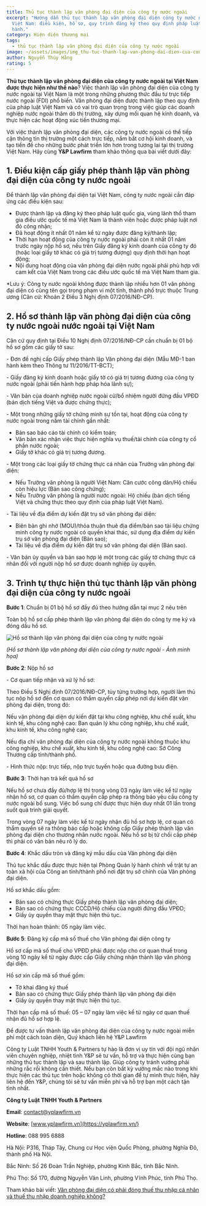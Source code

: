 ```yaml
---
title: Thủ tục thành lập văn phòng đại diện của công ty nước ngoài
excerpt: "Hướng dẫn thủ tục thành lập văn phòng đại diện công ty nước ngoài tại
  Việt Nam: điều kiện, hồ sơ, quy trình đăng ký theo quy định pháp luật hiện
  hành."
category: Hiện diện thương mại
tags:
  - thủ tục thành lập văn phòng đại diện của công ty nước ngoài
image: ~/assets/images/img_thu-tuc-thanh-lap-van-phong-dai-dien-cua-cong-ty-nuoc-ngoai.jpg
author: Nguyễn Thúy Hằng
rating: 5
---
```

**Thủ tục thành lập văn phòng đại diện của công ty nước ngoài tại Việt Nam được thực hiện như thế nào**? Việc thành lập văn phòng đại diện của công ty nước ngoài tại Việt Nam là một trong những phương thức đầu tư trực tiếp nước ngoài (FDI) phổ biến. Văn phòng đại diện được thành lập theo quy định của pháp luật Việt Nam và có vai trò quan trọng trong việc giúp các doanh nghiệp nước ngoài thăm dò thị trường, xây dựng mối quan hệ kinh doanh, và thực hiện các hoạt động xúc tiến thương mại.

Với việc thành lập văn phòng đại diện, các công ty nước ngoài có thể tiếp cận thông tin thị trường một cách trực tiếp, nắm bắt cơ hội kinh doanh, và tạo tiền đề cho những bước phát triển lớn hơn trong tương lai tại thị trường Việt Nam. Hãy cùng **Y&P Lawfirm** tham khảo thông qua bài viết dưới đây:

## 1. Điều kiện cấp giấy phép thành lập văn phòng đại diện của công ty nước ngoài

Để thành lập văn phòng đại diện tại Việt Nam, công ty nước ngoài cần đáp ứng các điều kiện sau:

* Được thành lập và đăng ký theo pháp luật quốc gia, vùng lãnh thổ tham gia điều ước quốc tế mà Việt Nam là thành viên hoặc được pháp luật nơi đó công nhận;
* Đã hoạt động ít nhất 01 năm kể từ ngày được đăng ký/thành lập;
* Thời hạn hoạt động của công ty nước ngoài phải còn ít nhất 01 năm trước ngày nộp hồ sơ, nếu trên Giấy đăng ký kinh doanh của công ty đó (hoặc loại giấy tờ khác có giá trị tương đượng) quy định thời hạn hoạt động;
* Nội dung hoạt động của văn phòng đại diện nước ngoài phải phù hợp với cam kết của Việt Nam trong các điều ước quốc tế mà Việt Nam tham gia.

\*Lưu ý: Công ty nước ngoài không được thành lập nhiều hơn 01 văn phòng đại diện có cùng tên gọi trong phạm vi một tỉnh, thành phố trực thuộc Trung ương (Căn cứ: Khoản 2 Điều 3 Nghị định 07/2016/NĐ-CP).

## 2. Hồ sơ thành lập văn phòng đại diện của công ty nước ngoài nước ngoài tại Việt Nam

Căn cứ quy định tại Điều 10 Nghị định 07/2016/NĐ-CP cần chuẩn bị 01 bộ hồ sơ gồm các giấy tờ sau:

\- Đơn đề nghị cấp Giấy phép thành lập Văn phòng đại diện (Mẫu MĐ-1 ban hành kèm theo Thông tư 11/2016/TT-BCT);

\- Giấy đăng ký kinh doanh hoặc giấy tờ có giá trị tương đương của công ty nước ngoài (phải tiến hành hợp pháp hóa lãnh sự);

\- Văn bản của doanh nghiệp nước ngoài cử/bổ nhiệm người đứng đầu VPĐD (bản dịch tiếng Việt và được chứng thực);

\- Một trong những giấy tờ chứng minh sự tồn tại, hoạt động của công ty nước ngoài trong năm tài chính gần nhất:

* Bản sao báo cáo tài chính có kiểm toán;
* Văn bản xác nhận việc thực hiện nghĩa vụ thuế/tài chính của công ty cổ phần nước ngoài;
* Giấy tờ khác có giá trị tương đương.

\- Một trong các loại giấy tờ chứng thực cá nhân của Trưởng văn phòng đại diện:

* Nếu Trưởng văn phòng là người Việt Nam: Căn cước công dân/Hộ chiếu còn hiệu lực (Bản sao công chứng);
* Nếu Trưởng văn phòng là người nước ngoài: Hộ chiếu (bản dịch tiếng Việt và chứng thực theo quy định của pháp luật Việt Nam).

\- Tài liệu về địa điểm dự kiến đặt trụ sở văn phòng đại diện:

* Biên bản ghi nhớ (MOU)/thỏa thuận thuê địa điểm/bản sao tài liệu chứng minh công ty nước ngoài có quyền khai thác, sử dụng địa điểm dự kiến trụ sở văn phòng đại diện (Bản sao);
* Tài liệu về địa điểm dự kiến đặt trụ sở văn phòng đại diện (Bản sao).

\- Văn bản ủy quyền và bản sao hợp lệ một trong các giấy tờ chứng thực cá nhân đối với người nộp hồ sơ được doanh nghiệp ủy quyền.

## 3. Trình tự thực hiện thủ tục thành lập văn phòng đại diện của công ty nước ngoài

**Bước 1**: Chuẩn bị 01 bộ hồ sơ đầy đủ theo hướng dẫn tại mục 2 nêu trên

Toàn bộ hồ sơ cấp phép thành lập văn phòng đại diện do công ty mẹ ký và đóng dấu hồ sơ.

![Hồ sơ thành lập văn phòng đại diện của công ty nước ngoài](~/assets/images/ho-so-thanh-lap-van-phong-dai-dien-cong-ty-nuoc-ngoai.jpg "Hồ sơ thành lập văn phòng đại diện của công ty nước ngoài")

*(Hồ sơ thành lập văn phòng đại diện của công ty nước ngoài - Ảnh minh họa)*

**Bước 2**: Nộp hồ sơ

\- Cơ quan tiếp nhận và xử lý hồ sơ:

Theo Điều 5 Nghị định 07/2016/NĐ-CP, tùy từng trường hợp, người làm thủ tục nộp hồ sơ đến cơ quan có thẩm quyền cấp phép nơi dự kiến đặt văn phòng đại diện, trong đó:

Nếu văn phòng đại diện dự kiến đặt tại khu công nghiệp, khu chế xuất, khu kinh tế, khu công nghệ cao: Ban quản lý khu công nghiệp, khu chế xuất, khu kinh tế, khu công nghệ cao;

Nếu địa chỉ văn phòng đại diện của công ty nước ngoài không thuộc khu công nghiệp, khu chế xuất, khu kinh tế, khu công nghệ cao: Sở Công Thương cấp tỉnh/thành phố.

\- Hình thức nộp: trực tiếp, nộp trực tuyến hoặc qua đường bưu điện.

**Bước 3**: Thời hạn trả kết quả hồ sơ

 Nếu hồ sơ chưa đầy đủ/hợp lệ thì trong vòng 03 ngày làm việc kể từ ngày nhận hồ sơ, cơ quan có thẩm quyền cấp phép ra thông báo yêu cầu công ty nước ngoài bổ sung. Việc bổ sung chỉ được thực hiện duy nhất 01 lần trong suốt quá trình giải quyết.

Trong vòng 07 ngày làm việc kể từ ngày nhận đủ hồ sơ hợp lệ, cơ quan có thẩm quyền sẽ ra thông báo cấp hoặc không cấp Giấy phép thành lập văn phòng đại diện cho thương nhân nước ngoài. Nếu hồ sơ bị từ chối cấp phép thì phải có văn bản nêu rõ lý do.

**Bước 4**: Khắc dấu tròn và đăng ký mẫu dấu của Văn phòng đại diện

Thủ tục khắc dấu được thực hiện tại Phòng Quản lý hành chính về trật tự an toàn xã hội của Công an tỉnh/thành phố nơi đặt trụ sở chính của Văn phòng đại diện.

Hồ sơ khắc dấu gồm:

* Bản sao có chứng thực Giấy phép thành lập văn phòng đại diện;
* Bản sao có chứng thực CCCD/Hộ chiếu của người đứng đầu VPĐD;
* Giấy ủy quyền thay mặt thực hiện thủ tục.

Thời hạn hoàn thành: 05 ngày làm việc.

**Bước 5**: Đăng ký cấp mã số thuế cho Văn phòng đại diện công ty

Hồ sơ cấp mã số thuế cho VPĐD phải được nộp cho cơ quan thuế trong vòng 10 ngày kể từ ngày được cấp Giấy chứng nhận thành lập văn phòng đại diện.

Hồ sơ xin cấp mã số thuế gồm:

* Tờ khai đăng ký thuế
* Bản sao có chứng thực Giấy phép thành lập văn phòng đại diện
* Giấy ủy quyền thay mặt thực hiện thủ tục.

Thời hạn cấp mã số thuế: 05 – 07 ngày làm việc kể từ ngày cơ quan thuế nhận đủ hồ sơ hợp lệ.

Để được tư vấn thành lập văn phòng đại diện của công ty nước ngoài miễn phí một cách toàn diện, Quý khách liên hệ Y&P Lawfirm

Công ty Luật TNHH Youth & Partners tự hào là đơn vị uy tín với đội ngũ nhân viên chuyên nghiệp, nhiệt tình Y&P sẽ tư vấn, hỗ trợ và thực hiện cùng bạn những thủ tục thành lập và sau thành lập. Giúp công ty tránh vướng phải những rắc rối không cần thiết. Nếu bạn còn bất kỳ vướng mắc nào trong khi thực hiện các thủ tục trên hoặc không có thời gian để tự mình thực hiện, hãy liên hệ đến Y&P, chúng tôi sẽ tư vấn miễn phí và hỗ trợ bạn một cách tận tình nhất.

**Công ty Luật TNHH Youth & Partners**

**Email**: contact@yplawfirm.vn

**Website**: [www.yplawfirm.vn](https://yplawfirm.vn/)

**Hotline**: 088 995 6888

Hà Nội: P316, Tháp Tây, Chung cư Học viện Quốc Phòng, phường Nghĩa Đô, thành phố Hà Nội.

Bắc Ninh: Số 26 Đoàn Trần Nghiệp, phường Kinh Bắc, tỉnh Bắc Ninh.

Phú Thọ: Số 170, đường Nguyễn Văn Linh, phường Vĩnh Phúc, tỉnh Phú Thọ.

Tham khảo bài viết: [Văn phòng đại diện có phải đóng thuế thu nhập cá nhân và thuế thu nhập doanh nghiệp không?](https://yplawfirm.vn/dau-tu-nuoc-ngoai/van-phong-dai-dien-co-phai-dong-thue-thu-nhap-ca-nhan-va-thue-thu-nhap-doanh-nghiep-khong-1)
